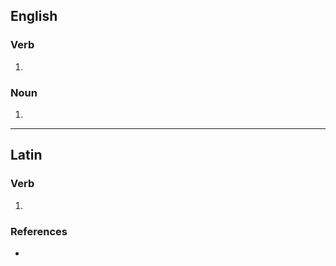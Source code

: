 ==English==

===Verb===
{{head|en|verb form}}

# {{en-third-person singular of|supersede}}

===Noun===
{{head|en|noun form}}

# {{plural of|en|supersede}}

----

==Latin==

===Verb===
{{la-verb-form|supersedēs}}

# {{inflection of|la|supersedeō||2|s|pres|actv|indc}}

===References===
* {{R:du Cange}}